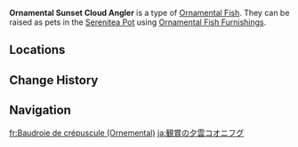 {{About|the [[furnishing]]|the fish|Sunset Cloud Angler}}
{{Furnishing Infobox
|id             = 379027
|title          = Sunset Cloud Angler
|image          = Item Ornamental Sunset Cloud Angler.png
|category       = Ornamental Fish
|subcategory    = 
|quality        = 4
|adeptal_energy = 
|load           = 
|reduced_load   = 
|description    = A valuable Ornamental Fish that may be kept as a pet in the [[Pool of Sapphire Grace]] and [[Shaded Clarity]].<br>{{Item Description|Sunset Cloud Angler}}
|mention        = 
|blueprint      = 
|source1        = 
|source2        = 
|source3        = 
|source4        = 
|source5        = 
}}
'''Ornamental Sunset Cloud Angler''' is a type of [[Ornamental Fish]]. They can be raised as pets in the [[Serenitea Pot]] using [[Ornamental Fish Furnishings]].

==Locations==
{{transclude|Sunset Cloud Angler|Locations}}

==Change History==
{{Change History|3.0}}

==Navigation==
{{Furnishing Navbox/Subsystems|Fish Pond}}

[[fr:Baudroie de crépuscule (Ornemental)]]
[[ja:観賞の夕雲コオニフグ]]